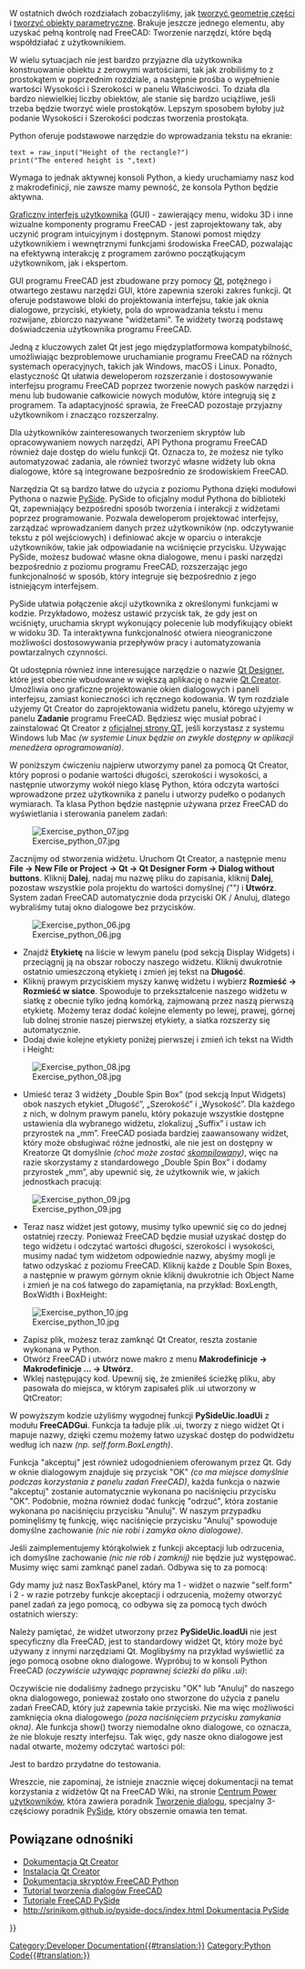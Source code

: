 <languages/>

{{Docnav/pl
|[[Manual:Creating parametric objects/pl|Tworzenie obiektów parametrycznych]]
|[[Manual:The Community/pl|Społeczność]]
|[[Manual:Introduction/pl|Podręcznik:Słowo wstępne]]
|IconC=Crystal Clear manual.png
}}

{{Manual:TOC}}

W ostatnich dwóch rozdziałach zobaczyliśmy, jak [[Manual:Creating_and_manipulating_geometry/pl|tworzyć geometrię części]] i [[Manual:Creating_parametric_objects/pl|tworzyć obiekty parametryczne]]. Brakuje jeszcze jednego elementu, aby uzyskać pełną kontrolę nad FreeCAD: Tworzenie narzędzi, które będą współdziałać z użytkownikiem.

W wielu sytuacjach nie jest bardzo przyjazne dla użytkownika konstruowanie obiektu z zerowymi wartościami, tak jak zrobiliśmy to z prostokątem w poprzednim rozdziale, a następnie prośba o wypełnienie wartości Wysokości i Szerokości w panelu Właściwości. To działa dla bardzo niewielkiej liczby obiektów, ale stanie się bardzo uciążliwe, jeśli trzeba będzie tworzyć wiele prostokątów. Lepszym sposobem byłoby już podanie Wysokości i Szerokości podczas tworzenia prostokąta.

Python oferuje podstawowe narzędzie do wprowadzania tekstu na ekranie:

 text = raw_input("Height of the rectangle?")
 print("The entered height is ",text)

Wymaga to jednak aktywnej konsoli Python, a kiedy uruchamiamy nasz kod z makrodefinicji, nie zawsze mamy pewność, że konsola Python będzie aktywna.

[https://pl.wikipedia.org/wiki/Graficzny_interfejs_u%C5%BCytkownika Graficzny interfejs użytkownika] (GUI) - zawierający menu, widoku 3D i inne wizualne komponenty programu FreeCAD - jest zaprojektowany tak, aby uczynić program intuicyjnym i dostępnym. Stanowi pomost między użytkownikiem i wewnętrznymi funkcjami środowiska FreeCAD, pozwalając na efektywną interakcję z programem zarówno początkującym użytkownikom, jak i ekspertom.

GUI programu FreeCAD jest zbudowane przy pomocy [https://pl.wikipedia.org/wiki/Qt Qt], potężnego i otwartego zestawu narzędzi GUI, które zapewnia szeroki zakres funkcji. Qt oferuje podstawowe bloki do projektowania interfejsu, takie jak oknia dialogowe, przyciski, etykiety, pola do wprowadzania tekstu i menu rozwijane, zbiorczo nazywane "widżetami". Te widżety tworzą podstawę doświadczenia użytkownika programu FreeCAD.

Jedną z kluczowych zalet Qt jest jego międzyplatformowa kompatybilność, umożliwiając bezproblemowe uruchamianie programu FreeCAD na różnych systemach operacyjnych, takich jak Windows, macOS i Linux. Ponadto, elastyczność Qt ułatwia deweloperom rozszerzanie i dostosowywanie interfejsu programu FreeCAD poprzez tworzenie nowych pasków narzędzi i menu lub budowanie całkowicie nowych modułów, które integrują się z programem. Ta adaptacyjność sprawia, że FreeCAD pozostaje przyjazny użytkownikom i znacząco rozszerzalny.

Dla użytkowników zainteresowanych tworzeniem skryptów lub opracowywaniem nowych narzędzi, API Pythona programu FreeCAD również daje dostęp do wielu funkcji Qt. Oznacza to, że możesz nie tylko automatyzować zadania, ale również tworzyć własne widżety lub okna dialogowe, które są integrowane bezpośrednio ze środowiskiem FreeCAD.

Narzędzia Qt są bardzo łatwe do użycia z poziomu Pythona dzięki modułowi Pythona o nazwie [https://en.wikipedia.org/wiki/PySide PySide]. PySide to oficjalny moduł Pythona do biblioteki Qt, zapewniający bezpośredni sposób tworzenia i interakcji z widżetami poprzez programowanie. Pozwala deweloperom projektować interfejsy, zarządzać wprowadzaniem danych przez użytkowników (np. odczytywanie tekstu z pól wejściowych) i definiować akcje w oparciu o interakcje użytkowników, takie jak odpowiadanie na wciśnięcie przycisku. Używając PySide, możesz budować własne okna dialogowe, menu i paski narzędzi bezpośrednio z poziomu programu FreeCAD, rozszerzając jego funkcjonalność w sposób, który integruje się bezpośrednio z jego istniejącym interfejsem.

PySide ułatwia połączenie akcji użytkownika z określonymi funkcjami w kodzie. Przykładowo, możesz ustawić przycisk tak, że gdy jest on wciśnięty, uruchamia skrypt wykonujący polecenie lub modyfikujący obiekt w widoku 3D. Ta interaktywna funkcjonalność otwiera nieograniczone możliwości dostosowywania przepływów pracy i automatyzowania powtarzalnych czynności.

Qt udostępnia również inne interesujące narzędzie o nazwie [http://doc.qt.io/qt-4.8/designer-manual.html Qt Designer], które jest obecnie wbudowane w większą aplikację o nazwie [https://en.wikipedia.org/wiki/Qt_Creator Qt Creator]. Umożliwia ono graficzne projektowanie okien dialogowych i paneli interfejsu, zamiast konieczności ich ręcznego kodowania. W tym rozdziale użyjemy Qt Creator do zaprojektowania widżetu panelu, którego użyjemy w panelu '''Zadanie''' programu FreeCAD. Będziesz więc musiał pobrać i zainstalować Qt Creator z [https://www.qt.io/ide/ oficjalnej strony QT], jeśli korzystasz z systemu Windows lub Mac ''(w systemie Linux będzie on zwykle dostępny w aplikacji menedżera oprogramowania)''.

W poniższym ćwiczeniu najpierw utworzymy panel za pomocą Qt Creator, który poprosi o podanie wartości długości, szerokości i wysokości, a następnie utworzymy wokół niego klasę Python, która odczyta wartości wprowadzone przez użytkownika z panelu i utworzy pudełko o podanych wymiarach. Ta klasa Python będzie następnie używana przez FreeCAD do wyświetlania i sterowania panelem zadań:

[[Image:Exercise_python_07.jpg]]

Zacznijmy od stworzenia widżetu. Uruchom Qt Creator, a następnie menu '''File → New File or Project → Qt → Qt Designer Form → Dialog without buttons'''. Kliknij '''Dalej''', nadaj mu nazwę pliku do zapisania, kliknij '''Dalej''', pozostaw wszystkie pola projektu do wartości domyślnej ''("<none>")'' i '''Utwórz'''. System zadań FreeCAD automatycznie doda przyciski OK / Anuluj, dlatego wybraliśmy tutaj okno dialogowe bez przycisków.

[[Image:Exercise_python_06.jpg]]

* Znajdź '''Etykietę''' na liście w lewym panelu (pod sekcją Display Widgets) i przeciągnij ją na obszar roboczy naszego widżetu. Kliknij dwukrotnie ostatnio umieszczoną etykietę i zmień jej tekst na '''Długość'''.
* Kliknij prawym przyciskiem myszy kanwę widżetu i wybierz '''Rozmieść → Rozmieść w siatce'''. Spowoduje to przekształcenie naszego widżetu w siatkę z obecnie tylko jedną komórką, zajmowaną przez naszą pierwszą etykietę. Możemy teraz dodać kolejne elementy po lewej, prawej, górnej lub dolnej stronie naszej pierwszej etykiety, a siatka rozszerzy się automatycznie.
* Dodaj dwie kolejne etykiety poniżej pierwszej i zmień ich tekst na Width i Height:

[[Image:Exercise_python_08.jpg]]

* Umieść teraz 3 widżety „Double Spin Box” (pod sekcją Input Widgets) obok naszych etykiet „Długość”, „Szerokość” i „Wysokość”. Dla każdego z nich, w dolnym prawym panelu, który pokazuje wszystkie dostępne ustawienia dla wybranego widżetu, zlokalizuj „Suffix” i ustaw ich przyrostek na „mm”. FreeCAD posiada bardziej zaawansowany widżet, który może obsługiwać różne jednostki, ale nie jest on dostępny w Kreatorze Qt domyślnie ''(choć może zostać [[Compile_on_Linux/pl#Wtyczka_Qt_designer|skompilowany]])'', więc na razie skorzystamy z standardowego „Double Spin Box” i dodamy przyrostek „mm”, aby upewnić się, że użytkownik wie, w jakich jednostkach pracują:

[[Image:Exercise_python_09.jpg]]

* Teraz nasz widżet jest gotowy, musimy tylko upewnić się co do jednej ostatniej rzeczy. Ponieważ FreeCAD będzie musiał uzyskać dostęp do tego widżetu i odczytać wartości długości, szerokości i wysokości, musimy nadać tym widżetom odpowiednie nazwy, abyśmy mogli je łatwo odzyskać z poziomu FreeCAD. Kliknij każde z Double Spin Boxes, a następnie w prawym górnym oknie kliknij dwukrotnie ich Object Name i zmień je na coś łatwego do zapamiętania, na przykład: BoxLength, BoxWidth i BoxHeight:

[[Image:Exercise_python_10.jpg]]

* Zapisz plik, możesz teraz zamknąć Qt Creator, reszta zostanie wykonana w Python.
* Otwórz FreeCAD i utwórz nowe makro z menu '''Makrodefinicje → Makrodefinicje ... → Utwórz'''.
* Wklej następujący kod. Upewnij się, że zmieniłeś ścieżkę pliku, aby pasowała do miejsca, w którym zapisałeś plik .ui utworzony w QtCreator:

{{Code|code=
import FreeCAD,FreeCADGui,Part
 
# CHANGE THE LINE BELOW
path_to_ui = "C:\Users\yorik\Documents\dialog.ui"
 
class BoxTaskPanel:
   def __init__(self):
       # this will create a Qt widget from our ui file
       self.form = FreeCADGui.PySideUic.loadUi(path_to_ui)
 
   def accept(self):
       length = self.form.BoxLength.value()
       width = self.form.BoxWidth.value()
       height = self.form.BoxHeight.value()
       if (length == 0) or (width == 0) or (height == 0):
           print("Error! None of the values can be 0!")
           # we bail out without doing anything
           return
       box = Part.makeBox(length,width,height)
       Part.show(box)
       FreeCADGui.Control.closeDialog()
        
panel = BoxTaskPanel()
FreeCADGui.Control.showDialog(panel)
}}

W powyższym kodzie użyliśmy wygodnej funkcji '''PySideUic.loadUi''' z modułu '''FreeCADGui'''. Funkcja ta ładuje plik .ui, tworzy z niego widżet Qt i mapuje nazwy, dzięki czemu możemy łatwo uzyskać dostęp do podwidżetu według ich nazw ''(np. self.form.BoxLength)''.

Funkcja "akceptuj" jest również udogodnieniem oferowanym przez Qt. Gdy w oknie dialogowym znajduje się przycisk "OK" ''(co ma miejsce domyślnie podczas korzystania z panelu zadań FreeCAD)'', każda funkcja o nazwie "akceptuj" zostanie automatycznie wykonana po naciśnięciu przycisku "OK". Podobnie, można również dodać funkcję "odrzuć", która zostanie wykonana po naciśnięciu przycisku "Anuluj". W naszym przypadku pominęliśmy tę funkcję, więc naciśnięcie przycisku "Anuluj" spowoduje domyślne zachowanie ''(nic nie robi i zamyka okno dialogowe)''.

Jeśli zaimplementujemy którąkolwiek z funkcji akceptacji lub odrzucenia, ich domyślne zachowanie ''(nic nie rób i zamknij)'' nie będzie już występować. Musimy więc sami zamknąć panel zadań. Odbywa się to za pomocą:

{{Code|code=
FreeCADGui.Control.closeDialog() 
}}

Gdy mamy już nasz BoxTaskPanel, który ma 1 - widżet o nazwie "self.form" i 2 - w razie potrzeby funkcje akceptacji i odrzucenia, możemy otworzyć panel zadań za jego pomocą, co odbywa się za pomocą tych dwóch ostatnich wierszy:

{{Code|code=
panel = BoxTaskPanel()
 FreeCADGui.Control.showDialog(panel)
}}

Należy pamiętać, że widżet utworzony przez '''PySideUic.loadUi''' nie jest specyficzny dla FreeCAD, jest to standardowy widżet Qt, który może być używany z innymi narzędziami Qt. Moglibyśmy na przykład wyświetlić za jego pomocą osobne okno dialogowe. Wypróbuj to w konsoli Python FreeCAD ''(oczywiście używając poprawnej ścieżki do pliku .ui)'':

{{Code|code=
from PySide import QtGui
 w = FreeCADGui.PySideUic.loadUi("C:\Users\yorik\Documents\dialog.ui")
 w.show()
}}

Oczywiście nie dodaliśmy żadnego przycisku "OK" lub "Anuluj" do naszego okna dialogowego, ponieważ zostało ono stworzone do użycia z panelu zadań FreeCAD, który już zapewnia takie przyciski. Nie ma więc możliwości zamknięcia okna dialogowego ''(poza naciśnięciem przycisku zamykania okna)''. Ale funkcja show() tworzy niemodalne okno dialogowe, co oznacza, że nie blokuje reszty interfejsu. Tak więc, gdy nasze okno dialogowe jest nadal otwarte, możemy odczytać wartości pól:

{{Code|code=
w.BoxHeight.value() 
}}

Jest to bardzo przydatne do testowania.

Wreszcie, nie zapominaj, że istnieje znacznie więcej dokumentacji na temat korzystania z widżetów Qt na FreeCAD Wiki, na stronie [[Power_users_hub/pl|Centrum Power użytkowników]], która zawiera poradnik [[Dialog_creation/pl|Tworzenie dialogu]], specjalny 3-częściowy poradnik [[PySide/pl|PySide]], który obszernie omawia ten temat.

== Powiązane odnośniki ==
* [https://en.wikipedia.org/wiki/Qt_Creator Dokumentacja Qt Creator]
* [https://www.qt.io/ide/ Instalacja Qt Creator]
* [[Power_users_hub|Dokumentacja skryptów FreeCAD Python]]
* [[Dialog_creation|Tutorial tworzenia dialogów FreeCAD]]
* [[PySide|Tutoriale FreeCAD PySide]]
* [[http://srinikom.github.io/pyside-docs/index.html Dokumentacja PySide]]


{{Docnav/pl
|[[Manual:Creating parametric objects/pl|Tworzenie obiektów parametrycznych]]
|[[Manual:The Community/pl|Społeczność]]
|[[Manual:Introduction/pl|Podręcznik:Słowo wstępne]]
|IconC=Crystal Clear manual.png
}}

{{Powerdocnavi{{#translation:}}}}
[[Category:Developer Documentation{{#translation:}}]]
[[Category:Python Code{{#translation:}}]]